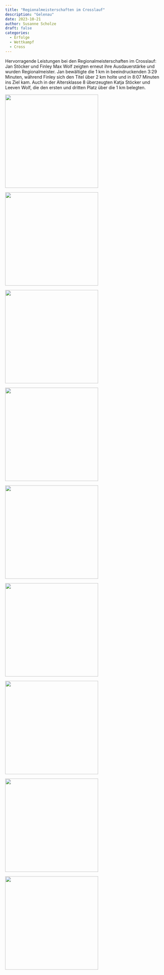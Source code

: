 ```yaml
---
title: "Regionalmeisterschaften im Crosslauf"
description: "Gelenau"
date: 2023-10-21
author: Susanne Scholze
draft: false
categories:
  - Erfolge
  - Wettkampf
  - Cross
---
```


Hervorragende Leistungen bei den Regionalmeisterschaften im Crosslauf: Jan Stöcker und Finley Max Wolf zeigten erneut ihre Ausdauerstärke und wurden Regionalmeister. Jan bewältigte die 1 km in beeindruckenden 3:29 Minuten, während Finley sich den Titel über 2 km holte und in 8:07 Minuten ins Ziel kam. Auch in der Altersklasse 8 überzeugten Katja Stöcker und Leeven Wolf, die den ersten und dritten Platz über die 1 km belegten.

::: {layout-ncol="3"}
![](image.jpg){width=300}

![](gelenau_02.jpg){width=300}

![](gelenau_03.jpg){width=300}

![](gelenau_04.jpg){width=300}

![](gelenau_05.jpg){width=300}

![](gelenau_06.jpg){width=300}

![](gelenau_07.jpg){width=300}

![](gelenau_08.jpg){width=300}

![](gelenau_09.jpg){width=300}

:::
